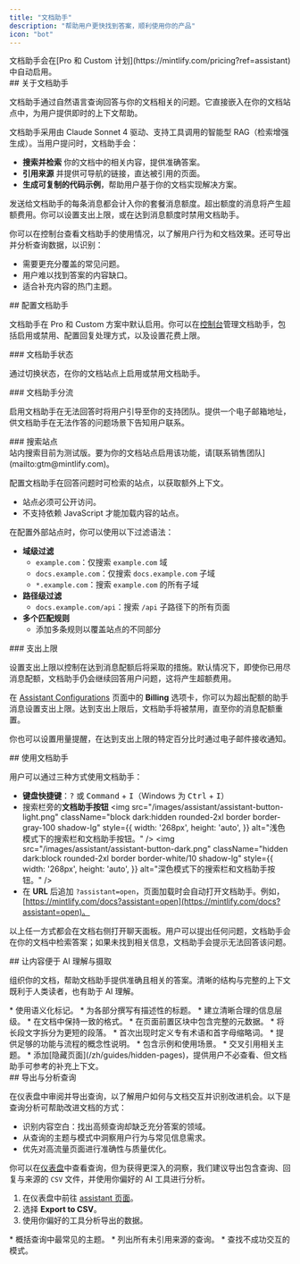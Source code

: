 ```yaml
---
title: "文档助手"
description: "帮助用户更快找到答案，顺利使用你的产品"
icon: "bot"
---
```


<Info>
  文档助手会在[Pro 和 Custom 计划](https://mintlify.com/pricing?ref=assistant)中自动启用。
</Info>

<div id="about-the-assistant">
  ## 关于文档助手
</div>

文档助手通过自然语言查询回答与你的文档相关的问题。它直接嵌入在你的文档站点中，为用户提供即时的上下文帮助。

文档助手采用由 Claude Sonnet 4 驱动、支持工具调用的智能型 RAG（检索增强生成）。当用户提问时，文档助手会：

* **搜索并检索** 你的文档中的相关内容，提供准确答案。
* **引用来源** 并提供可导航的链接，直达被引用的页面。
* **生成可复制的代码示例**，帮助用户基于你的文档实现解决方案。

发送给文档助手的每条消息都会计入你的套餐消息额度。超出额度的消息将产生超额费用。你可以设置支出上限，或在达到消息额度时禁用文档助手。

你可以在控制台查看文档助手的使用情况，以了解用户行为和文档效果。还可导出并分析查询数据，以识别：

* 需要更充分覆盖的常见问题。
* 用户难以找到答案的内容缺口。
* 适合补充内容的热门主题。

<div id="configuring-the-assistant">
  ## 配置文档助手
</div>

文档助手在 Pro 和 Custom 方案中默认启用。你可以在[控制台](https://dashboard.mintlify.com/products/assistant/settings)管理文档助手，包括启用或禁用、配置回复处理方式，以及设置花费上限。

<div id="assistant-status">
  ### 文档助手状态
</div>

通过切换状态，在你的文档站点上启用或禁用文档助手。

<div id="assistant-deflection">
  ### 文档助手分流
</div>

启用文档助手在无法回答时将用户引导至你的支持团队。提供一个电子邮箱地址，供文档助手在无法作答的问题场景下告知用户联系。

<div id="search-sites">
  ### 搜索站点
</div>

<Note>
  站内搜索目前为测试版。要为你的文档站点启用该功能，请[联系销售团队](mailto:gtm@mintlify.com)。
</Note>

配置文档助手在回答问题时可检索的站点，以获取额外上下文。

* 站点必须可公开访问。
* 不支持依赖 JavaScript 才能加载内容的站点。

在配置外部站点时，你可以使用以下过滤语法：

* **域级过滤**
  * `example.com`：仅搜索 `example.com` 域
  * `docs.example.com`：仅搜索 `docs.example.com` 子域
  * `*.example.com`：搜索 `example.com` 的所有子域
* **路径级过滤**
  * `docs.example.com/api`：搜索 `/api` 子路径下的所有页面
* **多个匹配规则**
  * 添加多条规则以覆盖站点的不同部分

<div id="spend-limit">
  ### 支出上限
</div>

设置支出上限以控制在达到消息配额后将采取的措施。默认情况下，即使你已用尽消息配额，文档助手仍会继续回答用户问题，这将产生超额费用。

在 [Assistant Configurations](https://dashboard.mintlify.com/products/assistant/settings) 页面中的 **Billing** 选项卡，你可以为超出配额的助手消息设置支出上限。达到支出上限后，文档助手将被禁用，直至你的消息配额重置。

你也可以设置用量提醒，在达到支出上限的特定百分比时通过电子邮件接收通知。

<div id="using-the-assistant">
  ## 使用文档助手
</div>

用户可以通过三种方式使用文档助手：

* **键盘快捷键**：<kbd>?</kbd> 或 <kbd>Command</kbd> + <kbd>I</kbd>（Windows 为 <kbd>Ctrl</kbd> + <kbd>I</kbd>）
* 搜索栏旁的**文档助手按钮**
  <img
    src="/images/assistant/assistant-button-light.png"
    className="block dark:hidden rounded-2xl border border-gray-100 shadow-lg"
    style={{
    width: '268px',
    height: 'auto',
  }}
    alt="浅色模式下的搜索栏和文档助手按钮。"
  />
  <img
    src="/images/assistant/assistant-button-dark.png"
    className="hidden dark:block rounded-2xl border border-white/10 shadow-lg"
    style={{
    width: '268px',
    height: 'auto',
  }}
    alt="深色模式下的搜索栏和文档助手按钮。"
  />
* 在 **URL** 后追加 `?assistant=open`，页面加载时会自动打开文档助手。例如，[https://mintlify.com/docs?assistant=open](https://mintlify.com/docs?assistant=open)。

以上任一方式都会在文档右侧打开聊天面板。用户可以提出任何问题，文档助手会在你的文档中检索答案；如果未找到相关信息，文档助手会提示无法回答该问题。

<div id="making-content-ai-ingestible">
  ## 让内容便于 AI 理解与摄取
</div>

组织你的文档，帮助文档助手提供准确且相关的答案。清晰的结构与完整的上下文既利于人类读者，也有助于 AI 理解。

<Card title="结构与组织">
  * 使用语义化标记。
  * 为各部分撰写有描述性的标题。
  * 建立清晰合理的信息层级。
  * 在文档中保持一致的格式。
  * 在页面前置区块中包含完整的元数据。
  * 将长段文字拆分为更短的段落。
</Card>

<Card title="上下文">
  * 首次出现时定义专有术语和首字母缩略词。
  * 提供足够的功能与流程的概念性说明。
  * 包含示例和使用场景。
  * 交叉引用相关主题。
  * 添加[隐藏页面](/zh/guides/hidden-pages)，提供用户不必查看、但文档助手可参考的补充上下文。
</Card>

<div id="exporting-and-analyzing-queries">
  ## 导出与分析查询
</div>

在仪表盘中审阅并导出查询，以了解用户如何与文档交互并识别改进机会。以下是查询分析可帮助改进文档的方式：

* 识别内容空白：找出高频查询却缺乏充分答案的领域。
* 从查询的主题与模式中洞察用户行为与常见信息需求。
* 优先对高流量页面进行准确性与质量优化。

你可以在[仪表盘](https://dashboard.mintlify.com/products/assistant)中查看查询，但为获得更深入的洞察，我们建议导出包含查询、回复与来源的 `CSV` 文件，并使用你偏好的 AI 工具进行分析。

1. 在仪表盘中前往 [assistant 页面](https://dashboard.mintlify.com/products/assistant)。
2. 选择 **Export to CSV**。
3. 使用你偏好的工具分析导出的数据。

<Card title="示例分析提示">
  * 概括查询中最常见的主题。
  * 列出所有未引用来源的查询。
  * 查找不成功交互的模式。
</Card>
